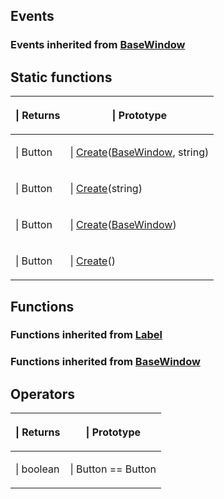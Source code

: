 ==Events==

{{Lua/Events_Prefix}}

{{Lua/Client/Button/Events}}

===Events inherited from [[Lua/Client/BaseWindow|BaseWindow]]===

{{Lua/Client/BaseWindow/Events}}

{{Lua/Events_Suffix}}

==Static functions==

{{Lua/Table_Prefix}}
{| {{Lua/Table_Header}}
!{{Lua/Column_Style/Returns_List}} | Returns
!{{Lua/Column_Style/Prototype_List}} | Prototype
|-
|{{Lua/Cell_Style/Returns_List}} | Button
|{{Lua/Cell_Style/Prototype_List}} | [[Lua/Client/Button/Static Functions/Create|Create]]([[Lua/Client/BaseWindow|BaseWindow]], string)
|-
|{{Lua/Cell_Style/Returns_List}} | Button
|{{Lua/Cell_Style/Prototype_List}} | [[Lua/Client/Button/Static Functions/Create|Create]](string)
|-
|{{Lua/Cell_Style/Returns_List}} | Button
|{{Lua/Cell_Style/Prototype_List}} | [[Lua/Client/Button/Static Functions/Create|Create]]([[Lua/Client/BaseWindow|BaseWindow]])
|-
|{{Lua/Cell_Style/Returns_List}} | Button
|{{Lua/Cell_Style/Prototype_List}} | [[Lua/Client/Button/Static Functions/Create|Create]]()
|} {{Lua/Table_Suffix}}

==Functions==

{{Lua/Client/Button/Functions}}

===Functions inherited from [[Lua/Client/Label|Label]]===

{{Lua/Client/Label/Functions}}

===Functions inherited from [[Lua/Client/BaseWindow|BaseWindow]]===

{{Lua/Client/BaseWindow/Functions}}

==Operators==

{{Lua/Table_Prefix}}
{| {{Lua/Table_Header}}
!{{Lua/Column_Style/Returns_List}} | Returns
!{{Lua/Column_Style/Prototype_List}} | Prototype
|-
|{{Lua/Cell_Style/Returns_List}} | boolean
|{{Lua/Cell_Style/Prototype_List}} | Button == Button
|} {{Lua/Table_Suffix}}